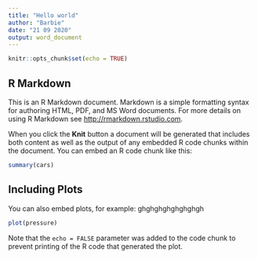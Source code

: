 ```yaml
---
title: "Hello world"
author: "Barbie"
date: "21 09 2020"
output: word_document
---
```


```r
knitr::opts_chunk$set(echo = TRUE)
```

## R Markdown

This is an R Markdown document. Markdown is a simple formatting syntax for authoring HTML, PDF, and MS Word documents. For more details on using R Markdown see <http://rmarkdown.rstudio.com>.

When you click the **Knit** button a document will be generated that includes both content as well as the output of any embedded R code chunks within the document. You can embed an R code chunk like this:

```r
summary(cars)
```

## Including Plots

You can also embed plots, for example:
ghghghghghghghgh
```r
plot(pressure)
```

Note that the `echo = FALSE` parameter was added to the code chunk to prevent printing of the R code that generated the plot.
